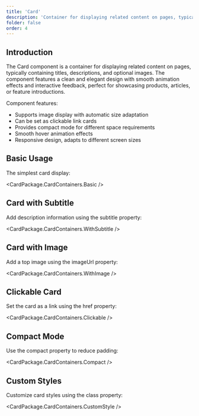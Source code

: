 ```yaml
---
title: 'Card'
description: 'Container for displaying related content on pages, typically containing titles, descriptions, and optional images'
folder: false
order: 4
---
```



## Introduction

The Card component is a container for displaying related content on pages, typically containing titles, descriptions, and optional images. The component features a clean and elegant design with smooth animation effects and interactive feedback, perfect for showcasing products, articles, or feature introductions.

Component features:

- Supports image display with automatic size adaptation
- Can be set as clickable link cards
- Provides compact mode for different space requirements
- Smooth hover animation effects
- Responsive design, adapts to different screen sizes

## Basic Usage

The simplest card display:

<CardPackage.CardContainers.Basic />

## Card with Subtitle

Add description information using the subtitle property:

<CardPackage.CardContainers.WithSubtitle />

## Card with Image

Add a top image using the imageUrl property:

<CardPackage.CardContainers.WithImage />

## Clickable Card

Set the card as a link using the href property:

<CardPackage.CardContainers.Clickable />

## Compact Mode

Use the compact property to reduce padding:

<CardPackage.CardContainers.Compact />

## Custom Styles

Customize card styles using the class property:

<CardPackage.CardContainers.CustomStyle />
